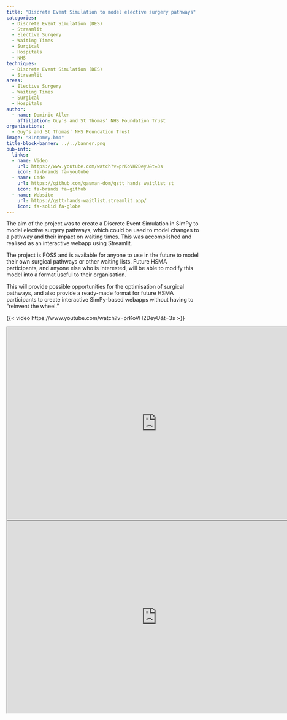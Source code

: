 ```yaml
---
title: "Discrete Event Simulation to model elective surgery pathways"
categories:
  - Discrete Event Simulation (DES)
  - Streamlit
  - Elective Surgery
  - Waiting Times
  - Surgical
  - Hospitals
  - NHS
techniques:
  - Discrete Event Simulation (DES)
  - Streamlit
areas:
  - Elective Surgery
  - Waiting Times
  - Surgical
  - Hospitals
author:
  - name: Dominic Allen
    affiliation: Guy’s and St Thomas’ NHS Foundation Trust
organisations:
  - Guy’s and St Thomas’ NHS Foundation Trust
image: "81ntpmry.bmp"
title-block-banner: ../../banner.png
pub-info:
  links:
  - name: Video
    url: https://www.youtube.com/watch?v=prKoVH2DeyU&t=3s
    icon: fa-brands fa-youtube
  - name: Code
    url: https://github.com/gasman-dom/gstt_hands_waitlist_st
    icon: fa-brands fa-github
  - name: Website
    url: https://gstt-hands-waitlist.streamlit.app/
    icon: fa-solid fa-globe
---
```


The aim of the project was to create a Discrete Event Simulation in SimPy to model elective surgery pathways, which could be used to model changes to a pathway and their impact on waiting times. This was accomplished and realised as an interactive webapp using Streamlit.

The project is FOSS and is available for anyone to use in the future to model their own surgical pathways or other waiting lists. Future HSMA participants, and anyone else who is interested, will be able to modify this model into a format useful to their organisation.

This will provide possible opportunities for the optimisation of surgical pathways, and also provide a ready-made format for future HSMA participants to create interactive SimPy-based webapps without having to “reinvent the wheel.”

{{< video https://www.youtube.com/watch?v=prKoVH2DeyU&t=3s >}}

```{=html}
<iframe width="780" height="500" src="https://gstt-hands-waitlist.streamlit.app/" title="App"></iframe>
```

```{=html}
<iframe width="780" height="500" src="https://github.com/gasman-dom/gstt_hands_waitlist_st" title="Code"></iframe>
```
